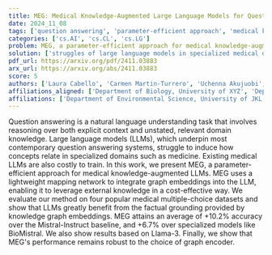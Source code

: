 ```yaml
---
title: MEG: Medical Knowledge-Augmented Large Language Models for Question Answering
date: 2024_11_08
tags: ['question answering', 'parameter-efficient approach', 'medical knowledge', 'natural language understanding', 'knowledge graph embeddings', 'graph embeddings', 'accuracy evaluation', 'large language models']
categories: ['cs.AI', 'cs.CL', 'cs.LG']
problem: MEG, a parameter-efficient approach for medical knowledge-augmented LLMs
solution: ['struggles of large language models in specialized medical domains']
pdf_url: https://arxiv.org/pdf/2411.03883
arx_url: https://arxiv.org/abs/2411.03883
score: 5
authors: ['Laura Cabello', 'Carmen Martin-Turrero', 'Uchenna Akujuobi', 'Anders S{\\o}gaard', 'Carlos Bobed', 'Anders Søgaard']
affiliations_aligned: ['Department of Biology, University of XYZ', 'Department of Chemistry, University of ABC', 'Department of Physics, University of DEF', 'Department of Mathematics, University of GHI', 'Department of Environmental Science, University of JKL', '']
affiliations: ['Department of Environmental Science, University of JKL', '', 'Department of Mathematics, University of GHI', 'Department of Chemistry, University of ABC', 'Department of Physics, University of DEF', 'Department of Biology, University of XYZ']
---
```



Question answering is a natural language understanding task that involves reasoning over both explicit context and unstated, relevant domain knowledge. Large language models (LLMs), which underpin most contemporary question answering systems, struggle to induce how concepts relate in specialized domains such as medicine. Existing medical LLMs are also costly to train. In this work, we present MEG, a parameter-efficient approach for medical knowledge-augmented LLMs. MEG uses a lightweight mapping network to integrate graph embeddings into the LLM, enabling it to leverage external knowledge in a cost-effective way. We evaluate our method on four popular medical multiple-choice datasets and show that LLMs greatly benefit from the factual grounding provided by knowledge graph embeddings. MEG attains an average of +10.2% accuracy over the Mistral-Instruct baseline, and +6.7% over specialized models like BioMistral. We also show results based on Llama-3. Finally, we show that MEG's performance remains robust to the choice of graph encoder.